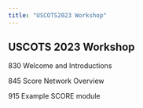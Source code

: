 ```yaml
---
title: "USCOTS2023 Workshop"
---
```


## USCOTS 2023 Workshop

830  	Welcome and Introductions

845 	Score Network Overview  

915 	Example SCORE module 




